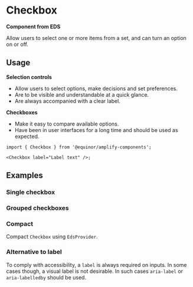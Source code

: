 
# Checkbox

**Component from EDS**

Allow users to select one or more items from a set, and can turn an option on or off.

<Links ariaUrl="https://www.w3.org/WAI/ARIA/apg/patterns/checkbox/" figmaUrl="https://www.figma.com/file/0bGXR2sCwMVSDNyyzu5BXrO5/UI%E2%80%94User-Interface?node-id=18442%3A38197" sourceUrl="https://github.com/equinor/design-system/blob/develop/packages/eds-core-react/src/components/Checkbox/Checkbox.tsx" edsSBUrl="https://storybook.eds.equinor.com/?path=/docs/inputs-selection-controls-checkbox--docs" />

<Primary />

<Controls />

## Usage

**Selection controls**

<ul>
  <li>Allow users to select options, make decisions and set preferences.</li>
  <li>Are to be visible and understandable at a quick glance.</li>
  <li>Are always accompanied with a clear label.</li>
</ul>

**Checkboxes**

<ul>
  <li>Make it easy to compare available options.</li>

  <li>
    Have been in user interfaces for a long time and should be used as expected.
  </li>
</ul>

```tsx
import { Checkbox } from '@equinor/amplify-components';

<Checkbox label="Label text" />;
```

## Examples

### Single checkbox

<Canvas of={ComponentStories.SingleCheckbox} />

### Grouped checkboxes

<Canvas of={ComponentStories.GroupedCheckbox} />

### Compact

Compact `Checkbox` using `EdsProvider`.

<Canvas of={ComponentStories.Compact} />

### Alternative to label

To comply with accessibility, a `label` is always required on inputs. In some cases though, a visual label is not desirable. In such cases `aria-label` or `aria-labelledby` should be used.

<Canvas of={ComponentStories.AlternativeToLabel} />

